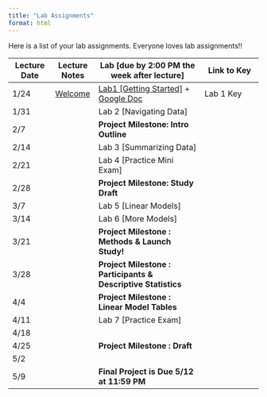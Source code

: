```yaml
---
title: "Lab Assignments"
format: html
---
```


Here is a list of your lab assignments. Everyone loves lab assignments!!

| Lecture Date | Lecture Notes                | Lab \[due by 2:00 PM the week after lecture\]                                                                                                                | Link to Key |
|------------------|-----------------|---------------------------------------------|-------------------------|
| 1/24         | [Welcome](./1L_Whystats.qmd) | [Lab1 \[Getting Started\]](./labs/Lab1.qmd) + [Google Doc](https://docs.google.com/document/d/1-W-NpdImLLvq_EUhrwZY2rD5jQcWXlqwuAXlC6v8FQE/edit?usp=sharing) | Lab 1 Key   |
| 1/31         |                              | Lab 2 \[Navigating Data\]                                                                                                                                    |             |
| 2/7          |                              | **Project Milestone: Intro Outline**                                                                                                                         |             |
| 2/14         |                              | Lab 3 \[Summarizing Data\]                                                                                                                                   |             |
| 2/21         |                              | Lab 4 \[Practice Mini Exam\]                                                                                                                                 |             |
| 2/28         |                              | **Project Milestone: Study Draft**                                                                                                                           |             |
| 3/7          |                              | Lab 5 \[Linear Models\]                                                                                                                                      |             |
| 3/14         |                              | Lab 6 \[More Models\]                                                                                                                                        |             |
| 3/21         |                              | **Project Milestone : Methods & Launch Study!**                                                                                                              |             |
| 3/28         |                              | **Project Milestone : Participants & Descriptive Statistics**                                                                                                |             |
| 4/4          |                              | **Project Milestone : Linear Model Tables**                                                                                                                  |             |
| 4/11         |                              | Lab 7 \[Practice Exam\]                                                                                                                                      |             |
| 4/18         |                              |                                                                                                                                                              |             |
| 4/25         |                              | **Project Milestone : Draft**                                                                                                                                |             |
| 5/2          |                              |                                                                                                                                                              |             |
| 5/9          |                              | **Final Project is Due 5/12 at 11:59 PM**                                                                                                                    |             |
